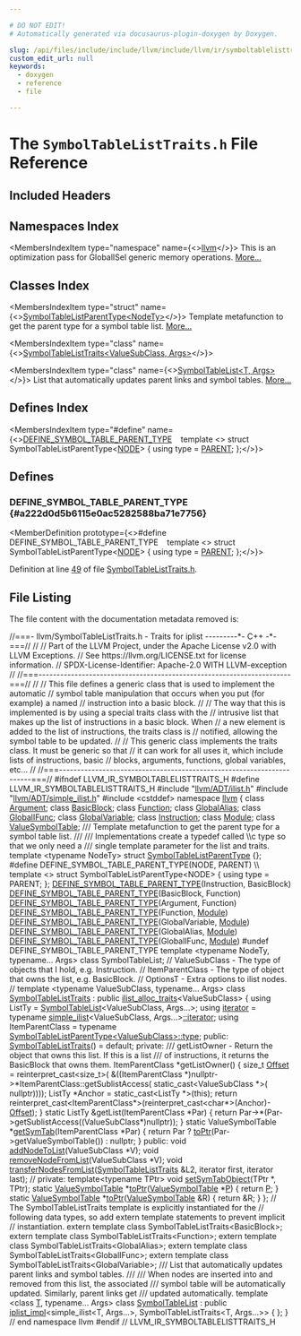 ```yaml
---

# DO NOT EDIT!
# Automatically generated via docusaurus-plugin-doxygen by Doxygen.

slug: /api/files/include/include/llvm/include/llvm/ir/symboltablelisttraits-h
custom_edit_url: null
keywords:
  - doxygen
  - reference
  - file

---
```





# The `SymbolTableListTraits.h` File Reference

<DoxygenPage pluginConfig={pluginConfig}>



## Included Headers

<IncludesList>
<IncludesListItem
  filePath="llvm/ADT/ilist.h"
  permalink="/docs/api/files/include/include/llvm/include/llvm/adt/ilist-h"
  isLocal="true" />
<IncludesListItem
  filePath="llvm/ADT/simple_ilist.h"
  permalink="/docs/api/files/include/include/llvm/include/llvm/adt/simple-ilist-h"
  isLocal="true" />
<IncludesListItem
  filePath="cstddef"
  permalink=""
  isLocal="false" />
</IncludesList>

## Namespaces Index

<MembersIndex>

<MembersIndexItem
  type="namespace"
  name={<><a href="/docs/api/namespaces/llvm">llvm</a></>}>
This is an optimization pass for GlobalISel generic memory operations. <a href="/docs/api/namespaces/llvm/#details">More...</a>
</MembersIndexItem>

</MembersIndex>

## Classes Index

<MembersIndex>

<MembersIndexItem
  type="struct"
  name={<><a href="/docs/api/structs/llvm/symboltablelistparenttype">SymbolTableListParentType&lt;NodeTy&gt;</a></>}>
Template metafunction to get the parent type for a symbol table list. <a href="/docs/api/structs/llvm/symboltablelistparenttype/#details">More...</a>
</MembersIndexItem>

<MembersIndexItem
  type="class"
  name={<><a href="/docs/api/classes/llvm/symboltablelisttraits">SymbolTableListTraits&lt;ValueSubClass, Args&gt;</a></>}>
</MembersIndexItem>

<MembersIndexItem
  type="class"
  name={<><a href="/docs/api/classes/llvm/symboltablelist">SymbolTableList&lt;T, Args&gt;</a></>}>
List that automatically updates parent links and symbol tables. <a href="/docs/api/classes/llvm/symboltablelist/#details">More...</a>
</MembersIndexItem>

</MembersIndex>

## Defines Index

<MembersIndex>

<MembersIndexItem
  type="#define"
  name={<><a href="#a222d0d5b6115e0ac5282588ba71e7756">DEFINE&#95;SYMBOL&#95;TABLE&#95;PARENT&#95;TYPE</a>&nbsp;&nbsp;&nbsp;  template &lt;&gt; struct SymbolTableListParentType&lt;<a href="/docs/api/files/include/include/llvm/include/llvm/demangle/itaniumdemangle-h/#ad845c77e0ea7840ac74d2fa3868ba88d">NODE</a>&gt; &#123; using type = <a href="/docs/api/files/lib/lib/support/lib/support/blake3/blake3-impl-h/#af1f12c808c513e84d39a88930812b5cba283df3974c567b21c067198a24cd78e6">PARENT</a>; &#125;;</>}>
</MembersIndexItem>

</MembersIndex>


<SectionDefinition>

## Defines

### DEFINE&#95;SYMBOL&#95;TABLE&#95;PARENT&#95;TYPE {#a222d0d5b6115e0ac5282588ba71e7756}

<MemberDefinition
  prototype={<>#define DEFINE&#95;SYMBOL&#95;TABLE&#95;PARENT&#95;TYPE&nbsp;&nbsp;&nbsp;  template &lt;&gt; struct SymbolTableListParentType&lt;<a href="/docs/api/files/include/include/llvm/include/llvm/demangle/itaniumdemangle-h/#ad845c77e0ea7840ac74d2fa3868ba88d">NODE</a>&gt; &#123; using type = <a href="/docs/api/files/lib/lib/support/lib/support/blake3/blake3-impl-h/#af1f12c808c513e84d39a88930812b5cba283df3974c567b21c067198a24cd78e6">PARENT</a>; &#125;;</>}>

Definition at line <a href="#l00049">49</a> of file <a href="/docs/api/files/include/include/llvm/include/llvm/ir/symboltablelisttraits-h">SymbolTableListTraits.h</a>.
</MemberDefinition>

</SectionDefinition>

## File Listing

The file content with the documentation metadata removed is:

<ProgramListing>

<Link id="l00001" /><CodeLine lineNumber="1"><span class="doxyHighlightComment">//===- llvm/SymbolTableListTraits.h - Traits for iplist ---------&#42;- C++ -&#42;-===//</span></CodeLine>
<Link id="l00002" /><CodeLine lineNumber="2"><span class="doxyHighlightComment">//</span></CodeLine>
<Link id="l00003" /><CodeLine lineNumber="3"><span class="doxyHighlightComment">// Part of the LLVM Project, under the Apache License v2.0 with LLVM Exceptions.</span></CodeLine>
<Link id="l00004" /><CodeLine lineNumber="4"><span class="doxyHighlightComment">// See https://llvm.org/LICENSE.txt for license information.</span></CodeLine>
<Link id="l00005" /><CodeLine lineNumber="5"><span class="doxyHighlightComment">// SPDX-License-Identifier: Apache-2.0 WITH LLVM-exception</span></CodeLine>
<Link id="l00006" /><CodeLine lineNumber="6"><span class="doxyHighlightComment">//</span></CodeLine>
<Link id="l00007" /><CodeLine lineNumber="7"><span class="doxyHighlightComment">//===----------------------------------------------------------------------===//</span></CodeLine>
<Link id="l00008" /><CodeLine lineNumber="8"><span class="doxyHighlightComment">//</span></CodeLine>
<Link id="l00009" /><CodeLine lineNumber="9"><span class="doxyHighlightComment">// This file defines a generic class that is used to implement the automatic</span></CodeLine>
<Link id="l00010" /><CodeLine lineNumber="10"><span class="doxyHighlightComment">// symbol table manipulation that occurs when you put (for example) a named</span></CodeLine>
<Link id="l00011" /><CodeLine lineNumber="11"><span class="doxyHighlightComment">// instruction into a basic block.</span></CodeLine>
<Link id="l00012" /><CodeLine lineNumber="12"><span class="doxyHighlightComment">//</span></CodeLine>
<Link id="l00013" /><CodeLine lineNumber="13"><span class="doxyHighlightComment">// The way that this is implemented is by using a special traits class with the</span></CodeLine>
<Link id="l00014" /><CodeLine lineNumber="14"><span class="doxyHighlightComment">// intrusive list that makes up the list of instructions in a basic block.  When</span></CodeLine>
<Link id="l00015" /><CodeLine lineNumber="15"><span class="doxyHighlightComment">// a new element is added to the list of instructions, the traits class is</span></CodeLine>
<Link id="l00016" /><CodeLine lineNumber="16"><span class="doxyHighlightComment">// notified, allowing the symbol table to be updated.</span></CodeLine>
<Link id="l00017" /><CodeLine lineNumber="17"><span class="doxyHighlightComment">//</span></CodeLine>
<Link id="l00018" /><CodeLine lineNumber="18"><span class="doxyHighlightComment">// This generic class implements the traits class.  It must be generic so that</span></CodeLine>
<Link id="l00019" /><CodeLine lineNumber="19"><span class="doxyHighlightComment">// it can work for all uses it, which include lists of instructions, basic</span></CodeLine>
<Link id="l00020" /><CodeLine lineNumber="20"><span class="doxyHighlightComment">// blocks, arguments, functions, global variables, etc...</span></CodeLine>
<Link id="l00021" /><CodeLine lineNumber="21"><span class="doxyHighlightComment">//</span></CodeLine>
<Link id="l00022" /><CodeLine lineNumber="22"><span class="doxyHighlightComment">//===----------------------------------------------------------------------===//</span></CodeLine>
<Link id="l00023" /><CodeLine lineNumber="23"></CodeLine>
<Link id="l00024" /><CodeLine lineNumber="24"><span class="doxyHighlightPreprocessor">#ifndef LLVM&#95;IR&#95;SYMBOLTABLELISTTRAITS&#95;H</span></CodeLine>
<Link id="l00025" /><CodeLine lineNumber="25"><span class="doxyHighlightPreprocessor">#define LLVM&#95;IR&#95;SYMBOLTABLELISTTRAITS&#95;H</span></CodeLine>
<Link id="l00026" /><CodeLine lineNumber="26"></CodeLine>
<Link id="l00027" /><CodeLine lineNumber="27"><span class="doxyHighlightPreprocessor">#include &quot;<a href="/docs/api/files/include/include/llvm/include/llvm/adt/ilist-h">llvm/ADT/ilist.h</a>&quot;</span></CodeLine>
<Link id="l00028" /><CodeLine lineNumber="28"><span class="doxyHighlightPreprocessor">#include &quot;<a href="/docs/api/files/include/include/llvm/include/llvm/adt/simple-ilist-h">llvm/ADT/simple&#95;ilist.h</a>&quot;</span></CodeLine>
<Link id="l00029" /><CodeLine lineNumber="29"><span class="doxyHighlightPreprocessor">#include &lt;cstddef&gt;</span></CodeLine>
<Link id="l00030" /><CodeLine lineNumber="30"></CodeLine>
<Link id="l00031" /><CodeLine lineNumber="31"><span class="doxyHighlightKeyword">namespace </span><span class="doxyHighlight"><a href="/docs/api/namespaces/llvm">llvm</a> &#123;</span></CodeLine>
<Link id="l00032" /><CodeLine lineNumber="32"></CodeLine>
<Link id="l00033" /><CodeLine lineNumber="33"><span class="doxyHighlightKeyword">class </span><span class="doxyHighlight"><a href="/docs/api/classes/llvm/argument">Argument</a>;</span></CodeLine>
<Link id="l00034" /><CodeLine lineNumber="34"><span class="doxyHighlightKeyword">class </span><span class="doxyHighlight"><a href="/docs/api/classes/llvm/basicblock">BasicBlock</a>;</span></CodeLine>
<Link id="l00035" /><CodeLine lineNumber="35"><span class="doxyHighlightKeyword">class </span><span class="doxyHighlight"><a href="/docs/api/classes/llvm/function">Function</a>;</span></CodeLine>
<Link id="l00036" /><CodeLine lineNumber="36"><span class="doxyHighlightKeyword">class </span><span class="doxyHighlight"><a href="/docs/api/classes/llvm/globalalias">GlobalAlias</a>;</span></CodeLine>
<Link id="l00037" /><CodeLine lineNumber="37"><span class="doxyHighlightKeyword">class </span><span class="doxyHighlight"><a href="/docs/api/classes/llvm/globalifunc">GlobalIFunc</a>;</span></CodeLine>
<Link id="l00038" /><CodeLine lineNumber="38"><span class="doxyHighlightKeyword">class </span><span class="doxyHighlight"><a href="/docs/api/classes/llvm/globalvariable">GlobalVariable</a>;</span></CodeLine>
<Link id="l00039" /><CodeLine lineNumber="39"><span class="doxyHighlightKeyword">class </span><span class="doxyHighlight"><a href="/docs/api/classes/llvm/instruction">Instruction</a>;</span></CodeLine>
<Link id="l00040" /><CodeLine lineNumber="40"><span class="doxyHighlightKeyword">class </span><span class="doxyHighlight"><a href="/docs/api/classes/llvm/module">Module</a>;</span></CodeLine>
<Link id="l00041" /><CodeLine lineNumber="41"><span class="doxyHighlightKeyword">class </span><span class="doxyHighlight"><a href="/docs/api/classes/llvm/valuesymboltable">ValueSymbolTable</a>;</span></CodeLine>
<Link id="l00042" /><CodeLine lineNumber="42"></CodeLine>
<Link id="l00043" /><CodeLine lineNumber="43"><span class="doxyHighlightComment">/// Template metafunction to get the parent type for a symbol table list.</span></CodeLine>
<Link id="l00044" /><CodeLine lineNumber="44"><span class="doxyHighlightComment">///</span></CodeLine>
<Link id="l00045" /><CodeLine lineNumber="45"><span class="doxyHighlightComment">/// Implementations create a typedef called \\c type so that we only need a</span></CodeLine>
<Link id="l00046" /><CodeLine lineNumber="46"><span class="doxyHighlightComment">/// single template parameter for the list and traits.</span></CodeLine>
<Link id="l00047" /><CodeLine lineNumber="47" lineLink="/docs/api/structs/llvm/symboltablelistparenttype"><span class="doxyHighlightKeyword">template</span><span class="doxyHighlight"> &lt;</span><span class="doxyHighlightKeyword">typename</span><span class="doxyHighlight"> NodeTy&gt; </span><span class="doxyHighlightKeyword">struct </span><span class="doxyHighlight"><a href="/docs/api/structs/llvm/symboltablelistparenttype">SymbolTableListParentType</a> &#123;&#125;;</span></CodeLine>
<Link id="l00048" /><CodeLine lineNumber="48"></CodeLine>
<Link id="l00049" /><CodeLine lineNumber="49" lineLink="#a222d0d5b6115e0ac5282588ba71e7756"><span class="doxyHighlightPreprocessor">#define DEFINE&#95;SYMBOL&#95;TABLE&#95;PARENT&#95;TYPE(NODE, PARENT)                          \\</span></CodeLine>
<Link id="l00050" /><CodeLine lineNumber="50"><span class="doxyHighlightPreprocessor">  template &lt;&gt; struct SymbolTableListParentType&lt;NODE&gt; &#123; using type = PARENT; &#125;;</span></CodeLine>
<Link id="l00051" /><CodeLine lineNumber="51"><span class="doxyHighlight"><a href="#a222d0d5b6115e0ac5282588ba71e7756">DEFINE&#95;SYMBOL&#95;TABLE&#95;PARENT&#95;TYPE</a>(Instruction, BasicBlock)</span></CodeLine>
<Link id="l00052" /><CodeLine lineNumber="52"><span class="doxyHighlight"><a href="#a222d0d5b6115e0ac5282588ba71e7756">DEFINE&#95;SYMBOL&#95;TABLE&#95;PARENT&#95;TYPE</a>(BasicBlock, Function)</span></CodeLine>
<Link id="l00053" /><CodeLine lineNumber="53"><span class="doxyHighlight"><a href="#a222d0d5b6115e0ac5282588ba71e7756">DEFINE&#95;SYMBOL&#95;TABLE&#95;PARENT&#95;TYPE</a>(Argument, Function)</span></CodeLine>
<Link id="l00054" /><CodeLine lineNumber="54"><span class="doxyHighlight"><a href="#a222d0d5b6115e0ac5282588ba71e7756">DEFINE&#95;SYMBOL&#95;TABLE&#95;PARENT&#95;TYPE</a>(Function, <a href="/docs/api/files/lib/lib/codegen/machinecheckdebugify-cpp/#a85892acfa8970627e9bd9c9815f15c25">Module</a>)</span></CodeLine>
<Link id="l00055" /><CodeLine lineNumber="55"><span class="doxyHighlight"><a href="#a222d0d5b6115e0ac5282588ba71e7756">DEFINE&#95;SYMBOL&#95;TABLE&#95;PARENT&#95;TYPE</a>(GlobalVariable, <a href="/docs/api/files/lib/lib/codegen/machinecheckdebugify-cpp/#a85892acfa8970627e9bd9c9815f15c25">Module</a>)</span></CodeLine>
<Link id="l00056" /><CodeLine lineNumber="56"><span class="doxyHighlight"><a href="#a222d0d5b6115e0ac5282588ba71e7756">DEFINE&#95;SYMBOL&#95;TABLE&#95;PARENT&#95;TYPE</a>(GlobalAlias, <a href="/docs/api/files/lib/lib/codegen/machinecheckdebugify-cpp/#a85892acfa8970627e9bd9c9815f15c25">Module</a>)</span></CodeLine>
<Link id="l00057" /><CodeLine lineNumber="57"><span class="doxyHighlight"><a href="#a222d0d5b6115e0ac5282588ba71e7756">DEFINE&#95;SYMBOL&#95;TABLE&#95;PARENT&#95;TYPE</a>(GlobalIFunc, <a href="/docs/api/files/lib/lib/codegen/machinecheckdebugify-cpp/#a85892acfa8970627e9bd9c9815f15c25">Module</a>)</span></CodeLine>
<Link id="l00058" /><CodeLine lineNumber="58"><span class="doxyHighlightPreprocessor">#undef DEFINE&#95;SYMBOL&#95;TABLE&#95;PARENT&#95;TYPE</span></CodeLine>
<Link id="l00059" /><CodeLine lineNumber="59"></CodeLine>
<Link id="l00060" /><CodeLine lineNumber="60"><span class="doxyHighlightKeyword">template</span><span class="doxyHighlight"> &lt;</span><span class="doxyHighlightKeyword">typename</span><span class="doxyHighlight"> NodeTy, </span><span class="doxyHighlightKeyword">typename</span><span class="doxyHighlight">... Args&gt; </span><span class="doxyHighlightKeyword">class </span><span class="doxyHighlight">SymbolTableList;</span></CodeLine>
<Link id="l00061" /><CodeLine lineNumber="61"></CodeLine>
<Link id="l00062" /><CodeLine lineNumber="62"><span class="doxyHighlightComment">// ValueSubClass   - The type of objects that I hold, e.g. Instruction.</span></CodeLine>
<Link id="l00063" /><CodeLine lineNumber="63"><span class="doxyHighlightComment">// ItemParentClass - The type of object that owns the list, e.g. BasicBlock.</span></CodeLine>
<Link id="l00064" /><CodeLine lineNumber="64"><span class="doxyHighlightComment">// OptionsT        - Extra options to ilist nodes.</span></CodeLine>
<Link id="l00065" /><CodeLine lineNumber="65"><span class="doxyHighlightComment">//</span></CodeLine>
<Link id="l00066" /><CodeLine lineNumber="66"><span class="doxyHighlightKeyword">template</span><span class="doxyHighlight"> &lt;</span><span class="doxyHighlightKeyword">typename</span><span class="doxyHighlight"> ValueSubClass, </span><span class="doxyHighlightKeyword">typename</span><span class="doxyHighlight">... Args&gt;</span></CodeLine>
<Link id="l00067" /><CodeLine lineNumber="67" lineLink="/docs/api/classes/llvm/symboltablelisttraits"><span class="doxyHighlightKeyword">class </span><span class="doxyHighlight"><a href="/docs/api/classes/llvm/symboltablelisttraits/#afbc7997bb12eedb2e60e92321c8b6c20">SymbolTableListTraits</a> : </span><span class="doxyHighlightKeyword">public</span><span class="doxyHighlight"> <a href="/docs/api/structs/llvm/ilist-alloc-traits">ilist&#95;alloc&#95;traits</a>&lt;ValueSubClass&gt; &#123;</span></CodeLine>
<Link id="l00068" /><CodeLine lineNumber="68"><span class="doxyHighlight">  </span><span class="doxyHighlightKeyword">using </span><span class="doxyHighlight">ListTy = <a href="/docs/api/classes/llvm/symboltablelist">SymbolTableList</a>&lt;ValueSubClass, Args...&gt;;</span></CodeLine>
<Link id="l00069" /><CodeLine lineNumber="69"><span class="doxyHighlight">  </span><span class="doxyHighlightKeyword">using </span><span class="doxyHighlight"><a href="/docs/api/classes/llvm/iplist">iterator</a> = </span><span class="doxyHighlightKeyword">typename</span><span class="doxyHighlight"> <a href="/docs/api/classes/llvm/simple-ilist">simple&#95;ilist</a>&lt;ValueSubClass, Args...&gt;<a href="/docs/api/classes/llvm/iplist">::iterator</a>;</span></CodeLine>
<Link id="l00070" /><CodeLine lineNumber="70"><span class="doxyHighlight">  </span><span class="doxyHighlightKeyword">using </span><span class="doxyHighlight">ItemParentClass =</span></CodeLine>
<Link id="l00071" /><CodeLine lineNumber="71"><span class="doxyHighlight">      </span><span class="doxyHighlightKeyword">typename</span><span class="doxyHighlight"> <a href="/docs/api/structs/llvm/symboltablelistparenttype">SymbolTableListParentType&lt;ValueSubClass&gt;::type</a>;</span></CodeLine>
<Link id="l00072" /><CodeLine lineNumber="72"></CodeLine>
<Link id="l00073" /><CodeLine lineNumber="73"><span class="doxyHighlightKeyword">public</span><span class="doxyHighlight">:</span></CodeLine>
<Link id="l00074" /><CodeLine lineNumber="74" lineLink="/docs/api/classes/llvm/symboltablelisttraits/#afbc7997bb12eedb2e60e92321c8b6c20"><span class="doxyHighlight">  <a href="/docs/api/classes/llvm/symboltablelisttraits/#afbc7997bb12eedb2e60e92321c8b6c20">SymbolTableListTraits</a>() = </span><span class="doxyHighlightKeywordFlow">default</span><span class="doxyHighlight">;</span></CodeLine>
<Link id="l00075" /><CodeLine lineNumber="75"></CodeLine>
<Link id="l00076" /><CodeLine lineNumber="76"><span class="doxyHighlightKeyword">private</span><span class="doxyHighlight">:</span></CodeLine>
<Link id="l00077" /><CodeLine lineNumber="77"><span class="doxyHighlightComment">  /// getListOwner - Return the object that owns this list.  If this is a list</span></CodeLine>
<Link id="l00078" /><CodeLine lineNumber="78"><span class="doxyHighlightComment">  /// of instructions, it returns the BasicBlock that owns them.</span></CodeLine>
<Link id="l00079" /><CodeLine lineNumber="79"><span class="doxyHighlight">  ItemParentClass &#42;getListOwner() &#123;</span></CodeLine>
<Link id="l00080" /><CodeLine lineNumber="80"><span class="doxyHighlight">    </span><span class="doxyHighlightKeywordType">size&#95;t</span><span class="doxyHighlight"> <a href="/docs/api/namespaces/llvm/#a05f5b9a11bdcc5feba62899f95dcf878a3134224cba2545bc57954d3b072aebb4">Offset</a> = </span><span class="doxyHighlightKeyword">reinterpret&#95;cast&lt;</span><span class="doxyHighlightKeywordType">size&#95;t</span><span class="doxyHighlightKeyword">&gt;</span><span class="doxyHighlight">(</span></CodeLine>
<Link id="l00081" /><CodeLine lineNumber="81"><span class="doxyHighlight">        &amp;((ItemParentClass &#42;)nullptr-&gt;&#42;ItemParentClass::getSublistAccess(</span></CodeLine>
<Link id="l00082" /><CodeLine lineNumber="82"><span class="doxyHighlight">                                           </span><span class="doxyHighlightKeyword">static&#95;cast&lt;</span><span class="doxyHighlight">ValueSubClass &#42;</span><span class="doxyHighlightKeyword">&gt;</span><span class="doxyHighlight">(</span></CodeLine>
<Link id="l00083" /><CodeLine lineNumber="83"><span class="doxyHighlight">                                               </span><span class="doxyHighlightKeyword">nullptr</span><span class="doxyHighlight">))));</span></CodeLine>
<Link id="l00084" /><CodeLine lineNumber="84"><span class="doxyHighlight">    ListTy &#42;Anchor = </span><span class="doxyHighlightKeyword">static&#95;cast&lt;</span><span class="doxyHighlight">ListTy &#42;</span><span class="doxyHighlightKeyword">&gt;</span><span class="doxyHighlight">(</span><span class="doxyHighlightKeyword">this</span><span class="doxyHighlight">);</span></CodeLine>
<Link id="l00085" /><CodeLine lineNumber="85"><span class="doxyHighlight">    </span><span class="doxyHighlightKeywordFlow">return</span><span class="doxyHighlight"> </span><span class="doxyHighlightKeyword">reinterpret&#95;cast&lt;</span><span class="doxyHighlight">ItemParentClass&#42;</span><span class="doxyHighlightKeyword">&gt;</span><span class="doxyHighlight">(</span><span class="doxyHighlightKeyword">reinterpret&#95;cast&lt;</span><span class="doxyHighlightKeywordType">char</span><span class="doxyHighlight">&#42;</span><span class="doxyHighlightKeyword">&gt;</span><span class="doxyHighlight">(Anchor)-</span></CodeLine>
<Link id="l00086" /><CodeLine lineNumber="86"><span class="doxyHighlight">                                              <a href="/docs/api/namespaces/llvm/#a05f5b9a11bdcc5feba62899f95dcf878a3134224cba2545bc57954d3b072aebb4">Offset</a>);</span></CodeLine>
<Link id="l00087" /><CodeLine lineNumber="87"><span class="doxyHighlight">  &#125;</span></CodeLine>
<Link id="l00088" /><CodeLine lineNumber="88"></CodeLine>
<Link id="l00089" /><CodeLine lineNumber="89"><span class="doxyHighlight">  </span><span class="doxyHighlightKeyword">static</span><span class="doxyHighlight"> ListTy &amp;getList(ItemParentClass &#42;Par) &#123;</span></CodeLine>
<Link id="l00090" /><CodeLine lineNumber="90"><span class="doxyHighlight">    </span><span class="doxyHighlightKeywordFlow">return</span><span class="doxyHighlight"> Par-&gt;&#42;(Par-&gt;getSublistAccess((ValueSubClass&#42;)</span><span class="doxyHighlightKeyword">nullptr</span><span class="doxyHighlight">));</span></CodeLine>
<Link id="l00091" /><CodeLine lineNumber="91"><span class="doxyHighlight">  &#125;</span></CodeLine>
<Link id="l00092" /><CodeLine lineNumber="92"></CodeLine>
<Link id="l00093" /><CodeLine lineNumber="93"><span class="doxyHighlight">  </span><span class="doxyHighlightKeyword">static</span><span class="doxyHighlight"> ValueSymbolTable &#42;<a href="/docs/api/files/lib/lib/sandboxir/value-cpp/#a5c3c0815d6e4c2535bc27f822f5e0960">getSymTab</a>(ItemParentClass &#42;Par) &#123;</span></CodeLine>
<Link id="l00094" /><CodeLine lineNumber="94"><span class="doxyHighlight">    </span><span class="doxyHighlightKeywordFlow">return</span><span class="doxyHighlight"> Par ? <a href="/docs/api/classes/llvm/symboltablelisttraits/#a12feda97cd2fa1249ddf0f183b513810">toPtr</a>(Par-&gt;getValueSymbolTable()) : nullptr;</span></CodeLine>
<Link id="l00095" /><CodeLine lineNumber="95"><span class="doxyHighlight">  &#125;</span></CodeLine>
<Link id="l00096" /><CodeLine lineNumber="96"></CodeLine>
<Link id="l00097" /><CodeLine lineNumber="97"><span class="doxyHighlightKeyword">public</span><span class="doxyHighlight">:</span></CodeLine>
<Link id="l00098" /><CodeLine lineNumber="98"><span class="doxyHighlight">  </span><span class="doxyHighlightKeywordType">void</span><span class="doxyHighlight"> <a href="/docs/api/classes/llvm/symboltablelisttraits/#a619d61eb54e62808cef4cf2be64362d9">addNodeToList</a>(ValueSubClass &#42;V);</span></CodeLine>
<Link id="l00099" /><CodeLine lineNumber="99"><span class="doxyHighlight">  </span><span class="doxyHighlightKeywordType">void</span><span class="doxyHighlight"> <a href="/docs/api/classes/llvm/symboltablelisttraits/#a9e2ac8c4fa394da00f80a521ad3ab63f">removeNodeFromList</a>(ValueSubClass &#42;V);</span></CodeLine>
<Link id="l00100" /><CodeLine lineNumber="100"><span class="doxyHighlight">  </span><span class="doxyHighlightKeywordType">void</span><span class="doxyHighlight"> <a href="/docs/api/classes/llvm/symboltablelisttraits/#a53bc5f64d77bf56353f9949c2e679485">transferNodesFromList</a>(<a href="/docs/api/classes/llvm/symboltablelisttraits/#afbc7997bb12eedb2e60e92321c8b6c20">SymbolTableListTraits</a> &amp;L2, iterator first,</span></CodeLine>
<Link id="l00101" /><CodeLine lineNumber="101"><span class="doxyHighlight">                             iterator last);</span></CodeLine>
<Link id="l00102" /><CodeLine lineNumber="102"><span class="doxyHighlight">  </span><span class="doxyHighlightComment">// private:</span></CodeLine>
<Link id="l00103" /><CodeLine lineNumber="103"><span class="doxyHighlight">  </span><span class="doxyHighlightKeyword">template</span><span class="doxyHighlight">&lt;</span><span class="doxyHighlightKeyword">typename</span><span class="doxyHighlight"> TPtr&gt;</span></CodeLine>
<Link id="l00104" /><CodeLine lineNumber="104"><span class="doxyHighlight">  </span><span class="doxyHighlightKeywordType">void</span><span class="doxyHighlight"> <a href="/docs/api/classes/llvm/symboltablelisttraits/#a1e9c2dcceebb098e6b63fd7c7aee23fd">setSymTabObject</a>(TPtr &#42;, TPtr);</span></CodeLine>
<Link id="l00105" /><CodeLine lineNumber="105" lineLink="/docs/api/classes/llvm/symboltablelisttraits/#a12feda97cd2fa1249ddf0f183b513810"><span class="doxyHighlight">  </span><span class="doxyHighlightKeyword">static</span><span class="doxyHighlight"> <a href="/docs/api/classes/llvm/valuesymboltable">ValueSymbolTable</a> &#42;<a href="/docs/api/classes/llvm/symboltablelisttraits/#a12feda97cd2fa1249ddf0f183b513810">toPtr</a>(<a href="/docs/api/classes/llvm/valuesymboltable">ValueSymbolTable</a> &#42;<a href="/docs/api/files/lib/lib/option/option-cpp/#a04665169063c8ca1f2ea96c27fc7c2b2">P</a>) &#123; </span><span class="doxyHighlightKeywordFlow">return</span><span class="doxyHighlight"> <a href="/docs/api/files/lib/lib/option/option-cpp/#a04665169063c8ca1f2ea96c27fc7c2b2">P</a>; &#125;</span></CodeLine>
<Link id="l00106" /><CodeLine lineNumber="106" lineLink="/docs/api/classes/llvm/symboltablelisttraits/#a70a132ea12895143b0dcb54f5a6a7b28"><span class="doxyHighlight">  </span><span class="doxyHighlightKeyword">static</span><span class="doxyHighlight"> <a href="/docs/api/classes/llvm/valuesymboltable">ValueSymbolTable</a> &#42;<a href="/docs/api/classes/llvm/symboltablelisttraits/#a70a132ea12895143b0dcb54f5a6a7b28">toPtr</a>(<a href="/docs/api/classes/llvm/valuesymboltable">ValueSymbolTable</a> &amp;R) &#123; </span><span class="doxyHighlightKeywordFlow">return</span><span class="doxyHighlight"> &amp;R; &#125;</span></CodeLine>
<Link id="l00107" /><CodeLine lineNumber="107"><span class="doxyHighlight">&#125;;</span></CodeLine>
<Link id="l00108" /><CodeLine lineNumber="108"></CodeLine>
<Link id="l00109" /><CodeLine lineNumber="109"><span class="doxyHighlightComment">// The SymbolTableListTraits template is explicitly instantiated for the</span></CodeLine>
<Link id="l00110" /><CodeLine lineNumber="110"><span class="doxyHighlightComment">// following data types, so add extern template statements to prevent implicit</span></CodeLine>
<Link id="l00111" /><CodeLine lineNumber="111"><span class="doxyHighlightComment">// instantiation.</span></CodeLine>
<Link id="l00112" /><CodeLine lineNumber="112"><span class="doxyHighlightKeyword">extern</span><span class="doxyHighlight"> </span><span class="doxyHighlightKeyword">template</span><span class="doxyHighlight"> </span><span class="doxyHighlightKeyword">class </span><span class="doxyHighlight">SymbolTableListTraits&lt;BasicBlock&gt;;</span></CodeLine>
<Link id="l00113" /><CodeLine lineNumber="113"><span class="doxyHighlightKeyword">extern</span><span class="doxyHighlight"> </span><span class="doxyHighlightKeyword">template</span><span class="doxyHighlight"> </span><span class="doxyHighlightKeyword">class </span><span class="doxyHighlight">SymbolTableListTraits&lt;Function&gt;;</span></CodeLine>
<Link id="l00114" /><CodeLine lineNumber="114"><span class="doxyHighlightKeyword">extern</span><span class="doxyHighlight"> </span><span class="doxyHighlightKeyword">template</span><span class="doxyHighlight"> </span><span class="doxyHighlightKeyword">class </span><span class="doxyHighlight">SymbolTableListTraits&lt;GlobalAlias&gt;;</span></CodeLine>
<Link id="l00115" /><CodeLine lineNumber="115"><span class="doxyHighlightKeyword">extern</span><span class="doxyHighlight"> </span><span class="doxyHighlightKeyword">template</span><span class="doxyHighlight"> </span><span class="doxyHighlightKeyword">class </span><span class="doxyHighlight">SymbolTableListTraits&lt;GlobalIFunc&gt;;</span></CodeLine>
<Link id="l00116" /><CodeLine lineNumber="116"><span class="doxyHighlightKeyword">extern</span><span class="doxyHighlight"> </span><span class="doxyHighlightKeyword">template</span><span class="doxyHighlight"> </span><span class="doxyHighlightKeyword">class </span><span class="doxyHighlight">SymbolTableListTraits&lt;GlobalVariable&gt;;</span></CodeLine>
<Link id="l00117" /><CodeLine lineNumber="117"></CodeLine>
<Link id="l00118" /><CodeLine lineNumber="118"><span class="doxyHighlightComment">/// List that automatically updates parent links and symbol tables.</span></CodeLine>
<Link id="l00119" /><CodeLine lineNumber="119"><span class="doxyHighlightComment">///</span></CodeLine>
<Link id="l00120" /><CodeLine lineNumber="120"><span class="doxyHighlightComment">/// When nodes are inserted into and removed from this list, the associated</span></CodeLine>
<Link id="l00121" /><CodeLine lineNumber="121"><span class="doxyHighlightComment">/// symbol table will be automatically updated.  Similarly, parent links get</span></CodeLine>
<Link id="l00122" /><CodeLine lineNumber="122"><span class="doxyHighlightComment">/// updated automatically.</span></CodeLine>
<Link id="l00123" /><CodeLine lineNumber="123"><span class="doxyHighlightKeyword">template</span><span class="doxyHighlight"> &lt;</span><span class="doxyHighlightKeyword">class </span><span class="doxyHighlight"><a href="/docs/api/files/lib/lib/target/lib/target/mips/mips16isellowering-cpp/#a0acb682b8260ab1c60b918599864e2e5">T</a>, </span><span class="doxyHighlightKeyword">typename</span><span class="doxyHighlight">... Args&gt;</span></CodeLine>
<Link id="l00124" /><CodeLine lineNumber="124" lineLink="/docs/api/classes/llvm/symboltablelist"><span class="doxyHighlightKeyword">class </span><span class="doxyHighlight"><a href="/docs/api/classes/llvm/symboltablelist">SymbolTableList</a> : </span><span class="doxyHighlightKeyword">public</span><span class="doxyHighlight"> <a href="/docs/api/classes/llvm/iplist-impl/#aa28053db215144f9f8e3df96ee9c9c23">iplist&#95;impl</a>&lt;simple&#95;ilist&lt;T, Args...&gt;,</span></CodeLine>
<Link id="l00125" /><CodeLine lineNumber="125"><span class="doxyHighlight">                                           SymbolTableListTraits&lt;T, Args...&gt;&gt; &#123;</span></CodeLine>
<Link id="l00126" /><CodeLine lineNumber="126"><span class="doxyHighlight">&#125;;</span></CodeLine>
<Link id="l00127" /><CodeLine lineNumber="127"></CodeLine>
<Link id="l00128" /><CodeLine lineNumber="128"><span class="doxyHighlight">&#125; </span><span class="doxyHighlightComment">// end namespace llvm</span></CodeLine>
<Link id="l00129" /><CodeLine lineNumber="129"></CodeLine>
<Link id="l00130" /><CodeLine lineNumber="130"><span class="doxyHighlightPreprocessor">#endif </span><span class="doxyHighlightComment">// LLVM&#95;IR&#95;SYMBOLTABLELISTTRAITS&#95;H</span></CodeLine>

</ProgramListing>


</DoxygenPage>
